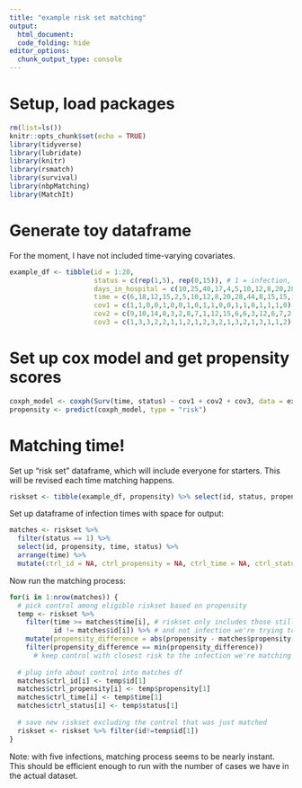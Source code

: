```yaml
---
title: "example risk set matching"
output: 
  html_document:
  code_folding: hide
editor_options: 
  chunk_output_type: console
---
```


# Setup, load packages
```r
rm(list=ls())
knitr::opts_chunk$set(echo = TRUE)
library(tidyverse)
library(lubridate)
library(knitr)
library(rsmatch)
library(survival)
library(nbpMatching)
library(MatchIt)
```

# Generate toy dataframe
For the moment, I have not included time-varying covariates.

```r
example_df <- tibble(id = 1:20,
                     status = c(rep(1,5), rep(0,15)), # 1 = infection, 0 = no infection
                     days_in_hospital = c(10,25,40,17,4,5,10,12,8,20,28,44,8,15,15,1,6,18,26,33),
                     time = c(6,18,12,15,2,5,10,12,8,20,28,44,8,15,15,1,6,18,26,33), # if infected, time = day of infection, otherwise, time = days in hospital
                     cov1 = c(1,1,0,0,1,0,0,1,0,1,1,0,0,1,1,0,1,1,1,0),
                     cov2 = c(9,10,14,8,3,2,8,7,1,12,15,6,6,3,12,6,7,2,11,9),
                     cov3 = c(1,3,3,2,2,1,1,2,1,2,3,2,1,3,2,1,3,1,1,2))
```

# Set up cox model and get propensity scores

```r
coxph_model <- coxph(Surv(time, status) ~ cov1 + cov2 + cov3, data = example_df)
propensity <- predict(coxph_model, type = "risk")
```

# Matching time!

Set up "risk set" dataframe, which will include everyone for starters. This will be revised each time matching happens.
```r
riskset <- tibble(example_df, propensity) %>% select(id, status, propensity, time)
```

Set up dataframe of infection times with space for output:
```r
matches <- riskset %>% 
  filter(status == 1) %>% 
  select(id, propensity, time, status) %>% 
  arrange(time) %>% 
  mutate(ctrl_id = NA, ctrl_propensity = NA, ctrl_time = NA, ctrl_status = NA)
```

Now run the matching process:
```r
for(i in 1:nrow(matches)) {
  # pick control among eligible riskset based on propensity
  temp <- riskset %>% 
    filter(time >= matches$time[i], # riskset only includes those still at risk
           id != matches$id[i]) %>% # and not infection we're trying to match
    mutate(propensity_difference = abs(propensity - matches$propensity[i])) %>% 
    filter(propensity_difference == min(propensity_difference))
      # keep control with closest risk to the infection we're matching
  
  # plug info about control into matches df
  matches$ctrl_id[i] <- temp$id[1]
  matches$ctrl_propensity[i] <- temp$propensity[1]
  matches$ctrl_time[i] <- temp$time[1]
  matches$ctrl_status[i] <- temp$status[1]
  
  # save new riskset excluding the control that was just matched 
  riskset <- riskset %>% filter(id!=temp$id[1])
}
```

Note: with five infections, matching process seems to be nearly instant. This should 
be efficient enough to run with the number of cases we have in the actual dataset.




